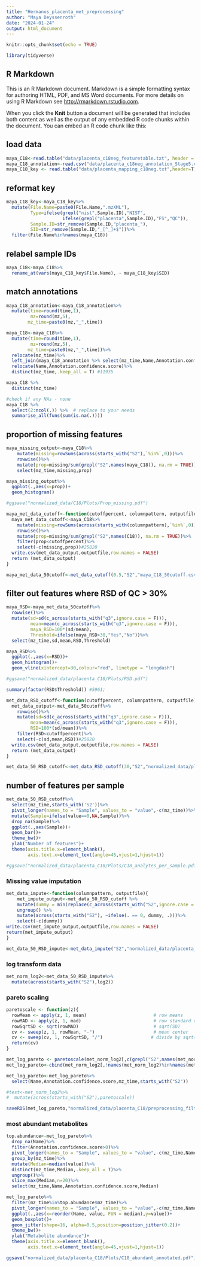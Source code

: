 ```yaml
---
title: "Hermanos_placenta_met_preprocessing"
author: "Maya Deyssenroth"
date: "2024-01-24"
output: html_document
---
```


```r
knitr::opts_chunk$set(echo = TRUE)

library(tidyverse)
```

## R Markdown

This is an R Markdown document. Markdown is a simple formatting syntax for authoring HTML, PDF, and MS Word documents. For more details on using R Markdown see <http://rmarkdown.rstudio.com>.

When you click the **Knit** button a document will be generated that includes both content as well as the output of any embedded R code chunks within the document. You can embed an R code chunk like this:

## load data
```r

maya_C18<-read.table("data/placenta_c18neg_featuretable.txt", header = TRUE)
maya_C18_annotation<-read.csv("data/placenta_c18neg_annotation_Stage5.csv", header = TRUE)
maya_C18_key <- read.table("data/placenta_mapping_c18neg.txt",header=T)

```

## reformat key
```r
maya_C18_key<-maya_C18_key%>%
  mutate(File.Name=paste0(File.Name,".mzXML"),
         Type=ifelse(grepl("nist",Sample.ID),"NIST",
                     ifelse(grepl("placenta",Sample.ID),"FS","QC")),
         Sample.ID=str_remove(Sample.ID,"placenta_"),
         SID=str_remove(Sample.ID,"_[^_]+$"))%>%
  filter(File.Name%in%names(maya_C18))
```


## relabel sample IDs
```r
maya_C18<-maya_C18%>%
  rename_at(vars(maya_C18_key$File.Name), ~ maya_C18_key$SID)
```

## match annotations
```r
maya_C18_annotation<-maya_C18_annotation%>%
  mutate(time=round(time,1),
         mz=round(mz,5),
        mz_time=paste0(mz,"_",time))

maya_C18<-maya_C18%>%
  mutate(time=round(time,1),
         mz=round(mz,5),
        mz_time=paste0(mz,"_",time))%>%
  relocate(mz_time)%>%
  left_join(maya_C18_annotation %>% select(mz_time,Name,Annotation.confidence.score))%>%
  relocate(Name,Annotation.confidence.score)%>%
  distinct(mz_time,.keep_all = T) #11935

maya_C18 %>% 
  distinct(mz_time)

#check if any NAs - none
maya_C18 %>%
  select(2:ncol(.)) %>%  # replace to your needs
  summarise_all(funs(sum(is.na(.))))

```


## proportion of missing features
```r
maya_missing_output<-maya_C18%>%
    mutate(missing=rowSums(across(starts_with("S2"),`%in%`,0)))%>%
    rowwise()%>%
    mutate(prop=missing/sum(grepl("S2",names(maya_C18)), na.rm = TRUE))%>%
    select(mz_time,missing,prop)

maya_missing_output%>%
  ggplot(.,aes(x=prop))+
  geom_histogram()

#ggsave("normalized_data/C18/Plots/Prop_missing.pdf")

maya_met_data_cutoff<-function(cutoffpercent, columnpattern, outputfile){
  maya_met_data_cutoff<-maya_C18%>%
    mutate(missing=rowSums(across(starts_with(columnpattern),`%in%`,0)))%>%
    rowwise()%>%
    mutate(prop=missing/sum(grepl("S2",names(C18)), na.rm = TRUE))%>%
    filter(prop<cutoffpercent)%>%
    select(-c(missing,prop))#25820
  write.csv(met_data_output,outputfile,row.names = FALSE)
  return (met_data_output)
}

maya_met_data_50cutoff<-met_data_cutoff(0.5,"S2","maya_C18_50cutoff.csv") #10657
```

## filter out features where RSD of QC > 30%
```r

maya_RSD<-maya_met_data_50cutoff%>%
  rowwise()%>%
  mutate(sd=sd(c_across(starts_with("q3",ignore.case = F))),
         mean=mean(c_across(starts_with("q3",ignore.case = F))),
         maya_RSD=100*(sd/mean),
         Threshold=ifelse(maya_RSD>30,"Yes","No"))%>%
  select(mz_time,sd,mean,RSD,Threshold)

maya_RSD%>%
  ggplot(.,aes(x=RSD))+
  geom_histogram()+
  geom_vline(xintercept=30,colour="red", linetype = "longdash")

#ggsave("normalized_data/placenta_C18/Plots/RSD.pdf")

summary(factor(RSD$Threshold)) #5961; 

met_data_RSD_cutoff<-function(cutoffpercent, columnpattern, outputfile){
  met_data_output<-met_data_50cutoff%>%
    rowwise()%>%
    mutate(sd=sd(c_across(starts_with("q3",ignore.case = F))),
         mean=mean(c_across(starts_with("q3",ignore.case = F))),
         RSD=100*(sd/mean))%>%
    filter(RSD<cutoffpercent)%>%
    select(-c(sd,mean,RSD))#25820
  write.csv(met_data_output,outputfile,row.names = FALSE)
  return (met_data_output)
}

met_data_50_RSD_cutoff<-met_data_RSD_cutoff(30,"S2","normalized_data/placenta_C18/preprocessing_filter/C18_50cutoff_RSD.csv") #3292

```

## number of features per sample
```r
met_data_50_RSD_cutoff%>%
  select(mz_time,starts_with('S2'))%>%
  pivot_longer(names_to = "Sample", values_to = "value",-c(mz_time))%>%
  mutate(Sample=ifelse(value==0,NA,Sample))%>% 
  drop_na(Sample)%>%
  ggplot(.,aes(Sample))+
  geom_bar()+
  theme_bw()+
  ylab("Number of features")+
  theme(axis.title.x=element_blank(),
        axis.text.x=element_text(angle=45,vjust=1,hjust=1))

#ggsave("normalized_data/placenta_C18/Plots/C18_analytes_per_sample.pdf")
```


###  Missing value imputation
```r
met_data_impute<-function(columnpattern, outputfile){
    met_impute_output<-met_data_50_RSD_cutoff %>%
    mutate(dummy = min(replace(c_across(starts_with("S2",ignore.case = F)),  c_across(starts_with("S2",ignore.case = F)) == 0, NA), na.rm = T)/sqrt(2)) %>%
    ungroup() %>%
    mutate(across(starts_with("S2"), ~ifelse(. == 0, dummy, .)))%>%
    select(-c(dummy))
write.csv(met_impute_output,outputfile,row.names = FALSE)
return(met_impute_output)
}

met_data_50_RSD_impute<-met_data_impute("S2","normalized_data/placenta_C18/preprocessing_filter/C18_50cutoff_RSD_impute.csv")
```


### log transform data
```r
met_norm_log2<-met_data_50_RSD_impute%>%
  mutate(across(starts_with("S2"),log2))
```


### pareto scaling
```r

paretoscale <- function(z){
  rowMean <- apply(z, 1, mean)                         # row means
  rowMAD <- apply(z, 1, mad)                           # row standard deviation
  rowSqrtSD <- sqrt(rowMAD)                            # sqrt(SD)
  cv <- sweep(z, 1, rowMean, "-")                      # mean center
  cv <- sweep(cv, 1, rowSqrtSD, "/")                  # divide by sqrt(SD)
  return(cv) 
}

met_log_pareto <- paretoscale(met_norm_log2[,c(grepl("S2",names(met_norm_log2)))]) 
met_log_pareto<-cbind(met_norm_log2[,!names(met_norm_log2)%in%names(met_log_pareto)],met_log_pareto)

met_log_pareto<-met_log_pareto%>%
  select(Name,Annotation.confidence.score,mz_time,starts_with("S2"))

#test<-met_norm_log2%>%
#  mutate(across(starts_with("S2"),paretoscale))

saveRDS(met_log_pareto,"normalized_data/placenta_C18/preprocessing_filter/C18_50cutoff_RSD_norm_scaled.rds")
```


### most abundant metabolites
```r

top.abundance<-met_log_pareto%>%
  drop_na(Name)%>%
  filter(Annotation.confidence.score>0)%>%
  pivot_longer(names_to = "Sample", values_to = "value",-c(mz_time,Name,Annotation.confidence.score))%>%
  group_by(mz_time)%>% 
  mutate(Median=median(value))%>%
  distinct(mz_time,Median,.keep_all = T)%>%
  ungroup()%>%
  slice_max(Median,n=20)%>%
  select(mz_time,Name,Annotation.confidence.score,Median)

met_log_pareto%>%
  filter(mz_time%in%top.abundance$mz_time)%>%
  pivot_longer(names_to = "Sample", values_to = "value",-c(mz_time,Name,Annotation.confidence.score))%>%
  ggplot(.,aes(x=reorder(Name, value, FUN = median),y=value))+
  geom_boxplot()+
  geom_jitter(shape=16, alpha=0.5,position=position_jitter(0.2))+
  theme_bw()+
  ylab("Metabolite abundance")+
  theme(axis.title.x=element_blank(),
        axis.text.x=element_text(angle=45,vjust=1,hjust=1))

ggsave("normalized_data/placenta_C18/Plots/C18_abundant_annotated.pdf")
```

